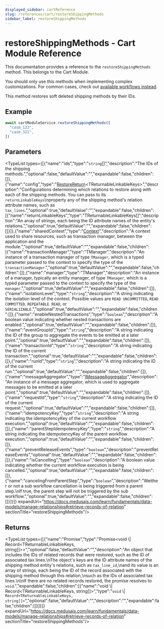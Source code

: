 ```yaml
---
displayed_sidebar: cartReference
slug: /references/cart/restoreShippingMethods
sidebar_label: restoreShippingMethods
---
```



# restoreShippingMethods - Cart Module Reference

This documentation provides a reference to the `restoreShippingMethods` method. This belongs to the Cart Module.

<Note>

You should only use this methods when implementing complex customizations. For common cases, check out [available workflows instead](/medusa-workflows-reference).

</Note>

This method restores soft deleted shipping methods by their IDs.

## Example

```ts
await cartModuleService.restoreShippingMethods([
  "casm_123",
  "casm_321",
])
```

## Parameters

<TypeList types={[{"name":"ids","type":"`string`[]","description":"The IDs of the shipping methods.","optional":false,"defaultValue":"","expandable":false,"children":[]},{"name":"config","type":"[RestoreReturn](../../../interfaces/cart.RestoreReturn/page.mdx)&#60;TReturnableLinkableKeys&#62;","description":"Configurations determining which relations to restore along with each of the shipping methods. You can pass to its `returnLinkableKeys`\nproperty any of the shipping method's relation attribute names, such as `tax_lines`.","optional":true,"defaultValue":"","expandable":false,"children":[{"name":"returnLinkableKeys","type":"TReturnableLinkableKeys[]","description":"An array of strings, each being the ID attribute names of the entity's relations.","optional":true,"defaultValue":"","expandable":false,"children":[]}]},{"name":"sharedContext","type":"[Context](../../../interfaces/cart.Context/page.mdx)","description":"A context used to share resources, such as transaction manager, between the application and the module.","optional":true,"defaultValue":"","expandable":false,"children":[{"name":"transactionManager","type":"TManager","description":"An instance of a transaction manager of type `TManager`, which is a typed parameter passed to the context to specify the type of the `transactionManager`.","optional":true,"defaultValue":"","expandable":false,"children":[]},{"name":"manager","type":"TManager","description":"An instance of a manager, typically an entity manager, of type `TManager`, which is a typed parameter passed to the context to specify the type of the `manager`.","optional":true,"defaultValue":"","expandable":false,"children":[]},{"name":"isolationLevel","type":"`string`","description":"A string indicating the isolation level of the context. Possible values are `READ UNCOMMITTED`, `READ COMMITTED`, `REPEATABLE READ`, or `SERIALIZABLE`.","optional":true,"defaultValue":"","expandable":false,"children":[]},{"name":"enableNestedTransactions","type":"`boolean`","description":"A boolean value indicating whether nested transactions are enabled.","optional":true,"defaultValue":"","expandable":false,"children":[]},{"name":"eventGroupId","type":"`string`","description":"A string indicating the ID of the group to aggregate the events to be emitted at a later point.","optional":true,"defaultValue":"","expandable":false,"children":[]},{"name":"transactionId","type":"`string`","description":"A string indicating the ID of the current transaction.","optional":true,"defaultValue":"","expandable":false,"children":[]},{"name":"runId","type":"`string`","description":"A string indicating the ID of the current run.","optional":true,"defaultValue":"","expandable":false,"children":[]},{"name":"messageAggregator","type":"[IMessageAggregator](../../../interfaces/cart.IMessageAggregator/page.mdx)","description":"An instance of a message aggregator, which is used to aggregate messages to be emitted at a later point.","optional":true,"defaultValue":"","expandable":false,"children":[]},{"name":"requestId","type":"`string`","description":"A string indicating the ID of the current request.","optional":true,"defaultValue":"","expandable":false,"children":[]},{"name":"idempotencyKey","type":"`string`","description":"A string indicating the idempotencyKey of the current workflow execution.","optional":true,"defaultValue":"","expandable":false,"children":[]},{"name":"parentStepIdempotencyKey","type":"`string`","description":"A string indicating the idempotencyKey of the parent workflow execution.","optional":true,"defaultValue":"","expandable":false,"children":[]},{"name":"preventReleaseEvents","type":"`boolean`","description":"preventReleaseEvents","optional":true,"defaultValue":"","expandable":false,"children":[]},{"name":"isCancelling","type":"`boolean`","description":"A boolean value indicating whether the current workflow execution is being cancelled.","optional":true,"defaultValue":"","expandable":false,"children":[]},{"name":"cancelingFromParentStep","type":"`boolean`","description":"Weither or not a sub workflow cancellation is being triggered from a parent step.\nIf true, the parent step will not be triggered by the sub workflow.","optional":true,"defaultValue":"","expandable":false,"children":[]}]}]} expandUrl="https://docs.medusajs.com/learn/fundamentals/data-models/manage-relationships#retrieve-records-of-relation" sectionTitle="restoreShippingMethods"/>

## Returns

<TypeList types={[{"name":"Promise","type":"Promise&#60;void \\| Record&#60;TReturnableLinkableKeys, string[]&#62;&#62;","optional":false,"defaultValue":"","description":"An object that includes the IDs of related records that were restored, such as the ID of associated tax lines.\nThe object's keys are the ID attribute names of the shipping method entity's relations, such as `tax_line_id`,\nand its value is an array of strings, each being the ID of the record associated with the shipping method through this relation,\nsuch as the IDs of associated tax lines.\n\nIf there are no related records restored, the promise resolves to `void`.","expandable":false,"children":[{"name":"void \\| Record&#60;TReturnableLinkableKeys, string[]&#62;","type":"`void` \\| `Record<TReturnableLinkableKeys, string[]>`","optional":false,"defaultValue":"","description":"","expandable":false,"children":[]}]}]} expandUrl="https://docs.medusajs.com/learn/fundamentals/data-models/manage-relationships#retrieve-records-of-relation" sectionTitle="restoreShippingMethods"/>
